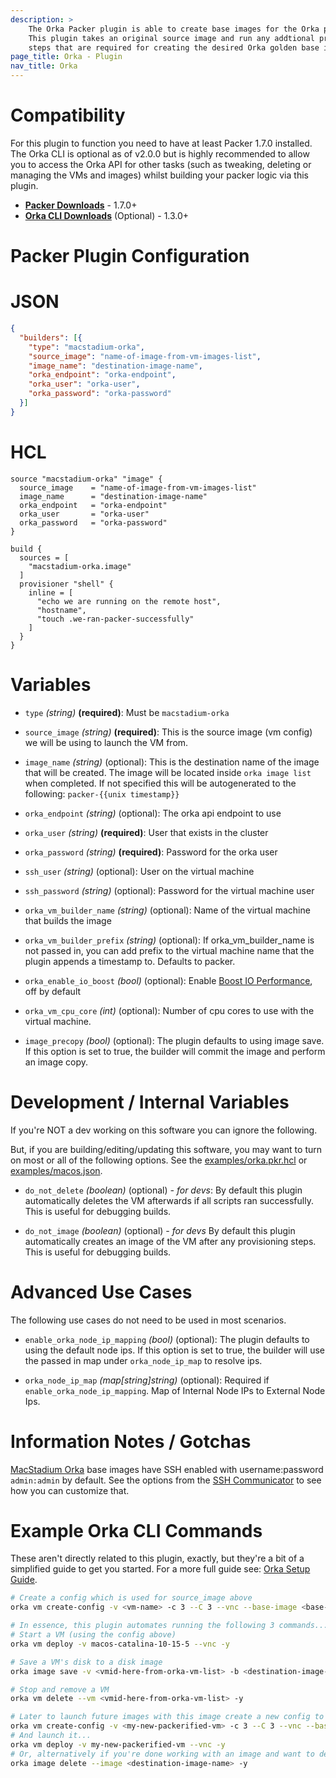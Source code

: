 ```yaml
---
description: >
    The Orka Packer plugin is able to create base images for the Orka platform 
    This plugin takes an original source image and run any addtional provisioning 
    steps that are required for creating the desired Orka golden base image. 
page_title: Orka - Plugin
nav_title: Orka
---  
```


# Compatibility

For this plugin to function you need to have at least Packer 1.7.0 installed. 
The Orka CLI is optional as of v2.0.0 but is highly recommended to allow
you to access the Orka API for other tasks (such as tweaking, deleting or managing the
VMs and images) whilst building your packer logic via this plugin.

 * **[Packer Downloads]** - 1.7.0+
 * **[Orka CLI Downloads]** (Optional)  - 1.3.0+

# Packer Plugin Configuration

# JSON
```json
{
  "builders": [{
    "type": "macstadium-orka",
    "source_image": "name-of-image-from-vm-images-list",
    "image_name": "destination-image-name",
    "orka_endpoint": "orka-endpoint",
    "orka_user": "orka-user",
    "orka_password": "orka-password"
  }]
}
```
# HCL
```hcl
source "macstadium-orka" "image" {
  source_image    = "name-of-image-from-vm-images-list"
  image_name      = "destination-image-name"
  orka_endpoint   = "orka-endpoint"
  orka_user       = "orka-user"
  orka_password   = "orka-password"
}

build {
  sources = [
    "macstadium-orka.image"
  ]
  provisioner "shell" {
    inline = [
      "echo we are running on the remote host",
      "hostname",
      "touch .we-ran-packer-successfully"
    ]
  }
}
```

# Variables  
* `type` _(string)_ **(required)**: Must be `macstadium-orka`  

* `source_image` _(string)_ **(required)**:  This is the source image (vm config) we will be using to launch the VM from.   

* `image_name` _(string)_ (optional): This is the destination name of the image that will be created.  The image will be located inside `orka image list` when completed.  If not specified this will be autogenerated to the following: `packer-{{unix timestamp}}`  

* `orka_endpoint` _(string)_ (optional): The orka api endpoint to use  

* `orka_user` _(string)_ **(required)**: User that exists in the cluster  

* `orka_password` _(string)_ **(required)**: Password for the orka user  

* `ssh_user` _(string)_ (optional): User on the virtual machine  

* `ssh_password` _(string)_ (optional): Password for the virtual machine user  

* `orka_vm_builder_name` _(string)_ (optional): Name of the virtual machine that builds the image  

* `orka_vm_builder_prefix` _(string)_ (optional): If orka_vm_builder_name is not passed in, you can add prefix to the virtual machine name that the plugin appends a timestamp to. Defaults to packer.

* `orka_enable_io_boost` _(bool)_ (optional): Enable [Boost IO Performance](https://orkadocs.macstadium.com/docs/boost-io-performance), off by default  

* `orka_vm_cpu_core` _(int)_ (optional):  Number of cpu cores to use with the virtual machine.  

* `image_precopy` _(bool)_ (optional): The plugin defaults to using image save.  If this option is set to true, the builder will commit the image and perform an image copy. 

# Development / Internal Variables

If you're NOT a dev working on this software you can ignore the following.

But, if you are building/editing/updating this software, you may want to turn on most or all of the following options.  See the [examples/orka.pkr.hcl](./examples/orka.pkr.hcl) or [examples/macos.json](./examples/macos-catalina.json).

* `do_not_delete` _(boolean)_ (optional) _*- for devs*_:  By default this plugin automatically deletes the VM afterwards if all scripts ran successfully. This is useful for debugging builds. 

* `do_not_image` _(boolean)_ (optional) _*- for devs*_ By default this plugin automatically creates an image of the VM after any provisioning steps.  This is useful for debugging builds.   

# Advanced Use Cases

The following use cases do not need to be used in most scenarios.

* `enable_orka_node_ip_mapping` _(bool)_ (optional): The plugin defaults to using the default node ips. If this option is set to true, the builder will use the passed in map under `orka_node_ip_map` to resolve ips.

* `orka_node_ip_map` _(map[string]string)_ (optional): Required if `enable_orka_node_ip_mapping`. Map of Internal Node IPs to External Node Ips.

# Information Notes / Gotchas

[MacStadium Orka] base images have SSH enabled with username:password  `admin:admin` by default.  See the options from the [SSH Communicator] to see how you can customize that.

# Example Orka CLI Commands

These aren't directly related to this plugin, exactly, but they're a bit of a simplified guide to get you started.  For a more full guide see: [Orka Setup Guide].

```bash
# Create a config which is used for source_image above
orka vm create-config -v <vm-name> -c 3 --C 3 --vnc --base-image <base-image> -y

# In essence, this plugin automates running the following 3 commands...
# Start a VM (using the config above)
orka vm deploy -v macos-catalina-10-15-5 --vnc -y

# Save a VM's disk to a disk image
orka image save -v <vmid-here-from-orka-vm-list> -b <destination-image-name> -y

# Stop and remove a VM
orka vm delete --vm <vmid-here-from-orka-vm-list> -y

# Later to launch future images with this image create a new config to launch...
orka vm create-config -v <my-new-packerified-vm> -c 3 --C 3 --vnc --base-image <destination-image-name> -y
# And launch it...
orka vm deploy -v my-new-packerified-vm --vnc -y
# Or, alternatively if you're done working with an image and want to delete it...
orka image delete --image <destination-image-name> -y
```
[//]: <> (Ignore, below here are links for ease-of-use above)
[MacStadium Orka]: https://www.macstadium.com/orka
[MacStadium]: https://www.macstadium.com
[Packer Downloads]: https://www.packer.io/downloads.html
[Orka CLI Downloads]: https://orkadocs.macstadium.com/docs/downloads
[SSH Communicator]: https://www.packer.io/docs/communicators/ssh
[Orka Setup Guide]: https://orkadocs.macstadium.com/docs/quick-start
